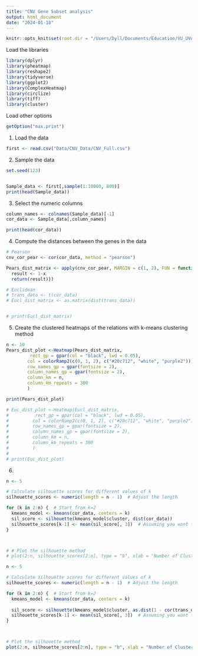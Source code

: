 ```yaml
---
title: "CNV Gene Subset analysis"
output: html_document
date: "2024-01-18"
---
```


```r
knitr::opts_knit$set(root.dir = "/Users/Dyll/Documents/Education/VU_UVA/Internship/Epigenetics/Janssen_Group-UMCUtrecht/Main_Project")
```
Load the libraries
```r
library(dplyr)
library(pheatmap)
library(reshape2)
library(tidyverse)
library(ggplot2)
library(ComplexHeatmap)
library(circlize)
library(tiff)
library(cluster)
``` 

Load other options
```r
getOption("max.print")
```


1. Load the data
```r
first <- read.csv("Data/CNV_Data/CNV_Full.csv")
```


2. Sample the data 

```r
set.seed(123)


Sample_data <- first[,sample(1:10000, 800)]
print(head(Sample_data))
```

3. Select the numeric columns

```r
column_names <- colnames(Sample_data)[-1]
cor_data <- Sample_data[,column_names]

print(head(cor_data))
```


4. Compute the distances between the genes in the data

```r
# Pearson
cnv_cor_pear <- cor(cor_data, method = "pearson")

Pears_dist_matrix <- apply(cnv_cor_pear, MARGIN = c(1, 2), FUN = function(x) { 
  result <- 1-x
  return(result)})

# Euclidean
# trans_data <- t(cor_data)
# Eucl_dist_matrix <- as.matrix(dist(trans_data))


# print(Eucl_dist_matrix)

```


5. Create the clustered heatmaps of the relations with k-means clustering method

```r
n <- 10
Pears_dist_plot <-Heatmap(Pears_dist_matrix,
         rect_gp = gpar(col = "black", lwd = 0.05),
        col = colorRamp2(c(0, 1, 2), c("#20c712", "white", "purple2")),
        row_names_gp = gpar(fontsize = 2),
        column_names_gp = gpar(fontsize = 2),
        column_km = n,
        column_km_repeats = 300
        )

print(Pears_dist_plot)

# Euc_dist_plot <-Heatmap(Eucl_dist_matrix, 
#          rect_gp = gpar(col = "black", lwd = 0.05),
#         col = colorRamp2(c(0, 1, 2), c("#20c712", "white", "purple2")),
#         row_names_gp = gpar(fontsize = 2),
#         column_names_gp = gpar(fontsize = 2),
#         column_km = n,
#         column_km_repeats = 300
#         )
# 
# print(Euc_dist_plot)

```




6. 

```r
n <- 5

# Calculate silhouette scores for different values of k
silhouette_scores <- numeric(length = n - 1)  # Adjust the length

for (k in 2:n) {  # Start from k=2
  kmeans_model <- kmeans(cor_data, centers = k)
  sil_score <- silhouette(kmeans_model$cluster, dist(cor_data))
  silhouette_scores[k-1] <- mean(sil_score[, 3])  # Assuming you want the mean silhouette width
}



# # Plot the silhouette method
# plot(2:n, silhouette_scores[2:n], type = "b", xlab = "Number of Clusters (k)", ylab = "Silhouette Score")

```




```r
n <- 5

# Calculate silhouette scores for different values of k
silhouette_scores <- numeric(length = n - 1)  # Adjust the length

for (k in 2:n) {  # Start from k=2
  kmeans_model <- kmeans(cor_data, centers = k)
  
  sil_score <- silhouette(kmeans_model$cluster, as.dist(1 - cor(trans_data)))
  silhouette_scores[k-1] <- mean(sil_score[, 3])  # Assuming you want the mean silhouette width
}



# Plot the silhouette method
plot(2:n, silhouette_scores[2:n], type = "b", xlab = "Number of Clusters (k)", ylab = "Silhouette Score")
```






